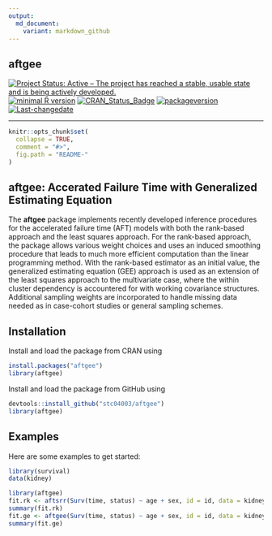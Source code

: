 ```yaml
---
output:
  md_document:
    variant: markdown_github
---
```


## **aftgee**

[![Project Status: Active – The project has reached a stable, usable state and is being actively developed.](http://www.repostatus.org/badges/latest/active.svg)](http://www.repostatus.org/#active)
[![minimal R version](https://img.shields.io/badge/R%3E%3D-3.4.0-6666ff.svg)](https://cran.r-project.org/)
[![CRAN_Status_Badge](http://www.r-pkg.org/badges/version/aftgee)](https://cran.r-project.org/package=aftgee)
[![packageversion](https://img.shields.io/badge/Package%20version-1.1.3-orange.svg?style=flat-square)](commits/master)
[![Last-changedate](https://img.shields.io/badge/last%20change-`r gsub('-', '--', Sys.Date())`-yellowgreen.svg)](/commits/master)

----

```r
knitr::opts_chunk$set(
  collapse = TRUE,
  comment = "#>",
  fig.path = "README-"
)
```
## aftgee: Accerated Failure Time with Generalized Estimating Equation

The __aftgee__ package implements recently developed inference procedures for the accelerated failure time
(AFT) models with both the rank-based approach and the least squares approach.
For the rank-based approach, the package allows various weight choices and uses an induced smoothing procedure
that leads to much more efficient computation than the linear programming method.
With the rank-based estimator as an initial value, the generalized estimating equation (GEE) approach is used as
an extension of the least squares approach to the multivariate case, where the within cluster dependency is
accountered for with working covariance structures.
Additional sampling weights are incorporated to handle missing data
needed as in case-cohort studies or general sampling schemes.

## Installation

Install and load the package from CRAN using 

```r
install.packages("aftgee")
library(aftgee)
```
 
Install and load the package from GitHub using 
```r
devtools::install_github("stc04003/aftgee")
library(aftgee)
```

## Examples
Here are some examples to get started:
```r
library(survival)
data(kidney)

library(aftgee)
fit.rk <- aftsrr(Surv(time, status) ~ age + sex, id = id, data = kidney, se = c("ISMB", "ZLMB"))
summary(fit.rk)
fit.ge <- aftgee(Surv(time, status) ~ age + sex, id = id, data = kidney)
summary(fit.ge)
```
